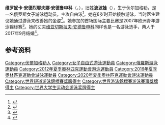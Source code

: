 {{NoteTA|G1=Aquatics}}
{{Infobox swimmer
| name           = 维罗妮卡·安德鲁申科
| image          = Kazan 2015 - Veronika Popova 200m freestyle semi.JPG
| image_size     = 220
| alt            = 
| caption        = 
| fullname       = 维罗妮卡·安德烈耶夫娜·安德鲁申科
| nicknames      = 
| national_team  = {{RUS}}
| strokes        = [[自由泳|自由泳]]
| club           = FSO Rossiya
| coach          = 
| birth_date     = {{Birth date and age|1991|1|20|df=y}}
| birth_place    = {{USSR}}[[俄罗斯苏维埃联邦社会主义共和国|俄罗斯苏维埃联邦社会主义共和国]][[伏尔加格勒|伏尔加格勒]]
| height         = {{convert|1.82|m|ftin|abbr=on}}
| weight         = {{convert|65|kg|lb|abbr=on}}
| medaltemplates =
{{MedalSport|女子[[游泳|游泳]]}}
{{MedalCountry|{{RUS}}}}
{{MedalCompetition|[[世界游泳锦标赛|世界游泳锦标赛]]}}
{{MedalSilver|[[2017年世界游泳锦标赛|2017 布达佩斯]]|[[2017年世界游泳锦标赛游泳比赛|4×100米混合泳接力]]}}
{{MedalBronze|[[2013年世界游泳锦标赛|2013 巴塞罗那]]|[[2013年世界游泳锦标赛游泳比赛|4×100米混合泳接力]]}}
{{MedalCompetition|[[世界短池游泳锦标赛|世界短池游泳锦标赛]]}}
{{MedalSilver|[[2012年世界短道游泳錦標賽|2012 伊斯坦布尔]]|4×200米自由泳接力}}
{{MedalSilver|[[2014年世界短道游泳錦標賽|2014 多哈]]|男女混合4×50米自由泳接力}}
{{MedalSilver|[[2016年世界短道游泳錦標賽|2016 温莎]]|400米自由泳}}
{{MedalBronze|2016 温莎|4×200米自由泳接力}}
{{MedalCompetition|[[欧洲游泳锦标赛|欧洲游泳锦标赛]]}}
{{MedalSilver|[[2014年欧洲游泳锦标赛|2014 柏林]]|男女混合4×100米自由泳接力}}
{{MedalBronze|2014 柏林|男女混合4×100米混合泳接力}}
{{MedalCompetition|[[欧洲短池游泳锦标赛|欧洲短池游泳锦标赛]]}}
{{MedalGold|2012 沙特尔|100米自由泳}}
{{MedalGold|2013 海宁|男女混合4×50米自由泳接力}}
{{MedalSilver|2015 内坦亚|200米自由泳}}
{{MedalBronze|2012 沙特尔|200米自由泳}}
{{MedalBronze|2013 海宁|200米自由泳}}
{{MedalBronze|2013 海宁|4×50米自由泳接力}}
{{MedalBronze|2015 内坦亚|100米自由泳}}
{{MedalBronze|2015 内坦亚|4×50米自由泳接力}}
{{MedalBronze|2017 哥本哈根|200米自由泳}}
{{MedalCompetition|欧洲青年游泳锦标赛}}
{{MedalSilver|2007 安特卫普|4×100米混合泳接力}}
{{MedalCompetition|[[夏季世界大学生运动会|夏季世界大学生运动会]]}}
{{MedalGold|[[2013年夏季世界大学生运动会|2013 喀山]]|[[2013年夏季世界大学生运动会游泳比赛|4×100米自由泳接力]]}}
{{MedalGold|2013 喀山|4×100米混合泳接力}}
{{MedalSilver|2013 喀山|100米自由泳}}
{{MedalSilver|2013 喀山|200米自由泳}}
{{MedalSilver|2013 喀山|4×200米自由泳接力}}
}}
'''维罗妮卡·安德烈耶夫娜·安德鲁申科'''（{{lang-ru|Вероника Андреевна Андрусенко}}，{{bd|1991年|1月20日||}}），旧姓'''波波娃'''（{{lang|ru|Попова}}），生于伏尔加格勒，是一名俄罗斯女子游泳运动员，主攻自由泳<ref>{{cite web|url=http://www.london2012.com/athlete/popova-veronika-1016288/|title=Veronika Popova|work=London 2012|accessdate=2020-07-20|archiveurl=https://web.archive.org/web/20120911234658/http://www.london2012.com/athlete/popova-veronika-1016288/|archivedate=2012-09-11}}</ref>。她在8岁时开始接触游泳，当时医生建议她通过游泳来改善她的坐姿<ref>{{cite web|url=http://www.fina.org/athletes/veronika-andrusenko|title=Veronika Andrusenko|work=[[国际游泳联合会|FINA]]|accessdate=2020-07-20|archiveurl=https://archive.today/20200720080226/http://www.fina.org/athletes/veronika-andrusenko|archivedate=2020-07-20|dead-url=no}}</ref>。她参加的首场国际主要比赛是2007年欧洲青年游泳锦标赛<ref>{{cite web|url=https://russwimming.ru/data/statyi/ver_popova.html|script-title=ru:Вероника Попова|work={{lang|ru|Всероссийская федерация плавания}}|accessdate=2020-07-20|archiveurl=https://web.archive.org/web/20170804072919/https://russwimming.ru/data/statyi/ver_popova.html|archivedate=2017-08-04}}</ref>。她的丈夫[[维亚切斯拉夫·安德鲁申科|维亚切斯拉夫·安德鲁申科]]同样也是一名游泳选手，两人于2017年9月结婚<ref>{{cite web|script-title=ru:Призеры ЧМ по плаванию Попова и Андрусенко поженились|url=http://www.aif.ru/sport/person/prizery_chm_po_plavaniyu_popova_i_andrusenko_pozhenilis|publisher={{lang|ru|АИФ}}|date=2017-09-07|accessdate=2020-07-20|archiveurl=https://web.archive.org/web/20190716211647/http://www.aif.ru/sport/person/prizery_chm_po_plavaniyu_popova_i_andrusenko_pozhenilis|archivedate=2019-07-16}}</ref>。

==参考资料==
{{Reflist}}

{{s-start}}
{{s-ach|rec}}
{{succession box|before=[[托马索·德奥索格纳|托马索·德奥索格纳]]、[[特拉維斯·馬霍尼|特拉維斯·馬霍尼]]<br/>[[凯特·坎贝尔|凯特·坎贝尔]]、[[勃朗特·坎贝尔|勃朗特·坎贝尔]]|title=男女混合4×50米自由泳接力世界纪录保持者<br/><small>（[[谢尔盖·费西科夫|谢尔盖·费西科夫]]、[[弗拉基米爾·莫洛佐夫|弗拉基米爾·莫洛佐夫]]、维罗妮卡·波波娃、[[罗扎利娅·纳斯列金诺娃|罗扎利娅·纳斯列金诺娃]]）</small>|years=2013年12月14日－2014年12月6日|after=[[Josh_Schneider|Josh Schneider]]、[[马特·格雷弗斯|马特·格雷弗斯]]<br/>[[Madison_Kennedy|Madison Kennedy]]、[[阿比·魏策尔|阿比·魏策尔]]}}
{{s-end}}
{{DEFAULTSORT:Andrusenko, Veronika}}
[[Category:伏爾加格勒人|Category:伏爾加格勒人]]
[[Category:女子自由式游泳運動員|Category:女子自由式游泳運動員]]
[[Category:俄羅斯游泳運動員|Category:俄羅斯游泳運動員]]
[[Category:2012年夏季奧林匹克運動會游泳運動員|Category:2012年夏季奧林匹克運動會游泳運動員]]
[[Category:2016年夏季奧林匹克運動會游泳運動員|Category:2016年夏季奧林匹克運動會游泳運動員]]
[[Category:2020年夏季奧林匹克運動會游泳運動員|Category:2020年夏季奧林匹克運動會游泳運動員]]
[[Category:世界短道游泳錦標賽獎牌得主|Category:世界短道游泳錦標賽獎牌得主]]
[[Category:世界游泳錦標賽游泳賽事獎牌得主|Category:世界游泳錦標賽游泳賽事獎牌得主]]
[[Category:世界大学生运动会游泳奖牌得主|Category:世界大学生运动会游泳奖牌得主]]